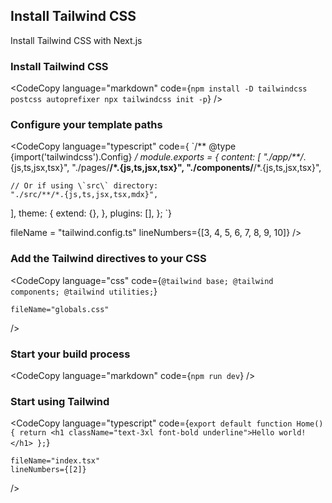 
## Install Tailwind CSS

Install Tailwind CSS with Next.js

### Install Tailwind CSS

<CodeCopy
  language="markdown"
  code={`npm install -D tailwindcss postcss autoprefixer
npx tailwindcss init -p`}
/>

### Configure your template paths

<CodeCopy 
language="typescript"
code={
  `/** @type {import('tailwindcss').Config} */
module.exports = {
  content: [
    "./app/**/*.{js,ts,jsx,tsx}",
    "./pages/**/*.{js,ts,jsx,tsx}",
    "./components/**/*.{js,ts,jsx,tsx}",

    // Or if using \`src\` directory:
    "./src/**/*.{js,ts,jsx,tsx,mdx}",

],
theme: {
extend: {},
},
plugins: [],
};
`}

fileName = "tailwind.config.ts"
lineNumbers={[3, 4, 5, 6, 7, 8, 9, 10]}
/>

### Add the Tailwind directives to your CSS

<CodeCopy 
language="css"
    code={`@tailwind base;
@tailwind components;
@tailwind utilities;`}

    fileName="globals.css"

/>

### Start your build process

<CodeCopy language="markdown" code={`npm run dev`} />

### Start using Tailwind

<CodeCopy 
language="typescript"
    code={`export default function Home() {
    return <h1 className="text-3xl font-bold underline">Hello world!</h1>
    };`}

    fileName="index.tsx"
    lineNumbers={[2]}

/>
